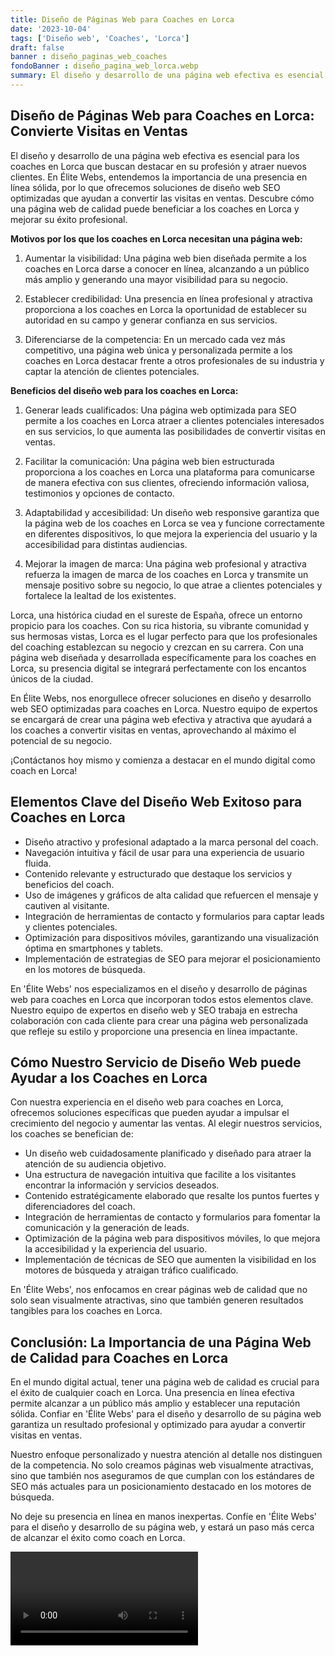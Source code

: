 ```yaml
---
title: Diseño de Páginas Web para Coaches en Lorca
date: '2023-10-04'
tags: ['Diseño web', 'Coaches', 'Lorca']
draft: false
banner : diseño_paginas_web_coaches
fondoBanner : diseño_pagina_web_lorca.webp
summary: El diseño y desarrollo de una página web efectiva es esencial para los coaches en Lorca que buscan destacar en su profesión y atraer nuevos clientes. En Élite Webs, entendemos la importancia de una presencia en línea sólida, por lo que ofrecemos soluciones de diseño web SEO optimizadas que ayudan a convertir las visitas en ventas. Descubre cómo una página web de calidad puede beneficiar a los coaches en Lorca y mejorar su éxito profesional.
---
```


## Diseño de Páginas Web para Coaches en Lorca: Convierte Visitas en Ventas

El diseño y desarrollo de una página web efectiva es esencial para los coaches en Lorca que buscan destacar en su profesión y atraer nuevos clientes. En Élite Webs, entendemos la importancia de una presencia en línea sólida, por lo que ofrecemos soluciones de diseño web SEO optimizadas que ayudan a convertir las visitas en ventas. Descubre cómo una página web de calidad puede beneficiar a los coaches en Lorca y mejorar su éxito profesional.

**Motivos por los que los coaches en Lorca necesitan una página web:**

1. Aumentar la visibilidad: Una página web bien diseñada permite a los coaches en Lorca darse a conocer en línea, alcanzando a un público más amplio y generando una mayor visibilidad para su negocio.

2. Establecer credibilidad: Una presencia en línea profesional y atractiva proporciona a los coaches en Lorca la oportunidad de establecer su autoridad en su campo y generar confianza en sus servicios.

3. Diferenciarse de la competencia: En un mercado cada vez más competitivo, una página web única y personalizada permite a los coaches en Lorca destacar frente a otros profesionales de su industria y captar la atención de clientes potenciales.

**Beneficios del diseño web para los coaches en Lorca:**

1. Generar leads cualificados: Una página web optimizada para SEO permite a los coaches en Lorca atraer a clientes potenciales interesados en sus servicios, lo que aumenta las posibilidades de convertir visitas en ventas.

2. Facilitar la comunicación: Una página web bien estructurada proporciona a los coaches en Lorca una plataforma para comunicarse de manera efectiva con sus clientes, ofreciendo información valiosa, testimonios y opciones de contacto.

3. Adaptabilidad y accesibilidad: Un diseño web responsive garantiza que la página web de los coaches en Lorca se vea y funcione correctamente en diferentes dispositivos, lo que mejora la experiencia del usuario y la accesibilidad para distintas audiencias.

4. Mejorar la imagen de marca: Una página web profesional y atractiva refuerza la imagen de marca de los coaches en Lorca y transmite un mensaje positivo sobre su negocio, lo que atrae a clientes potenciales y fortalece la lealtad de los existentes.

Lorca, una histórica ciudad en el sureste de España, ofrece un entorno propicio para los coaches. Con su rica historia, su vibrante comunidad y sus hermosas vistas, Lorca es el lugar perfecto para que los profesionales del coaching establezcan su negocio y crezcan en su carrera. Con una página web diseñada y desarrollada específicamente para los coaches en Lorca, su presencia digital se integrará perfectamente con los encantos únicos de la ciudad.

En Élite Webs, nos enorgullece ofrecer soluciones en diseño y desarrollo web SEO optimizadas para coaches en Lorca. Nuestro equipo de expertos se encargará de crear una página web efectiva y atractiva que ayudará a los coaches a convertir visitas en ventas, aprovechando al máximo el potencial de su negocio.

¡Contáctanos hoy mismo y comienza a destacar en el mundo digital como coach en Lorca!

<GifSeo />

<Cta />

## Elementos Clave del Diseño Web Exitoso para Coaches en Lorca

- Diseño atractivo y profesional adaptado a la marca personal del coach.
- Navegación intuitiva y fácil de usar para una experiencia de usuario fluida.
- Contenido relevante y estructurado que destaque los servicios y beneficios del coach.
- Uso de imágenes y gráficos de alta calidad que refuercen el mensaje y cautiven al visitante.
- Integración de herramientas de contacto y formularios para captar leads y clientes potenciales.
- Optimización para dispositivos móviles, garantizando una visualización óptima en smartphones y tablets.
- Implementación de estrategias de SEO para mejorar el posicionamiento en los motores de búsqueda.

En 'Élite Webs' nos especializamos en el diseño y desarrollo de páginas web para coaches en Lorca que incorporan todos estos elementos clave. Nuestro equipo de expertos en diseño web y SEO trabaja en estrecha colaboración con cada cliente para crear una página web personalizada que refleje su estilo y proporcione una presencia en línea impactante.

## Cómo Nuestro Servicio de Diseño Web puede Ayudar a los Coaches en Lorca

Con nuestra experiencia en el diseño web para coaches en Lorca, ofrecemos soluciones específicas que pueden ayudar a impulsar el crecimiento del negocio y aumentar las ventas. Al elegir nuestros servicios, los coaches se benefician de:

- Un diseño web cuidadosamente planificado y diseñado para atraer la atención de su audiencia objetivo.
- Una estructura de navegación intuitiva que facilite a los visitantes encontrar la información y servicios deseados.
- Contenido estratégicamente elaborado que resalte los puntos fuertes y diferenciadores del coach.
- Integración de herramientas de contacto y formularios para fomentar la comunicación y la generación de leads.
- Optimización de la página web para dispositivos móviles, lo que mejora la accesibilidad y la experiencia del usuario.
- Implementación de técnicas de SEO que aumenten la visibilidad en los motores de búsqueda y atraigan tráfico cualificado.

En 'Élite Webs', nos enfocamos en crear páginas web de calidad que no solo sean visualmente atractivas, sino que también generen resultados tangibles para los coaches en Lorca.

## Conclusión: La Importancia de una Página Web de Calidad para Coaches en Lorca

En el mundo digital actual, tener una página web de calidad es crucial para el éxito de cualquier coach en Lorca. Una presencia en línea efectiva permite alcanzar a un público más amplio y establecer una reputación sólida. Confiar en 'Élite Webs' para el diseño y desarrollo de su página web garantiza un resultado profesional y optimizado para ayudar a convertir visitas en ventas.

Nuestro enfoque personalizado y nuestra atención al detalle nos distinguen de la competencia. No solo creamos páginas web visualmente atractivas, sino que también nos aseguramos de que cumplan con los estándares de SEO más actuales para un posicionamiento destacado en los motores de búsqueda.

No deje su presencia en línea en manos inexpertas. Confíe en 'Élite Webs' para el diseño y desarrollo de su página web, y estará un paso más cerca de alcanzar el éxito como coach en Lorca.

<Video />

<CtaBot job='Coaches' city='Lorca'/>

<Gmaps query='Lorca+españa+maps' />